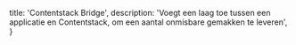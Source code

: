   title: 'Contentstack Bridge',
  description:
    'Voegt een laag toe tussen een applicatie en Contentstack, om een aantal onmisbare gemakken te leveren',
}

